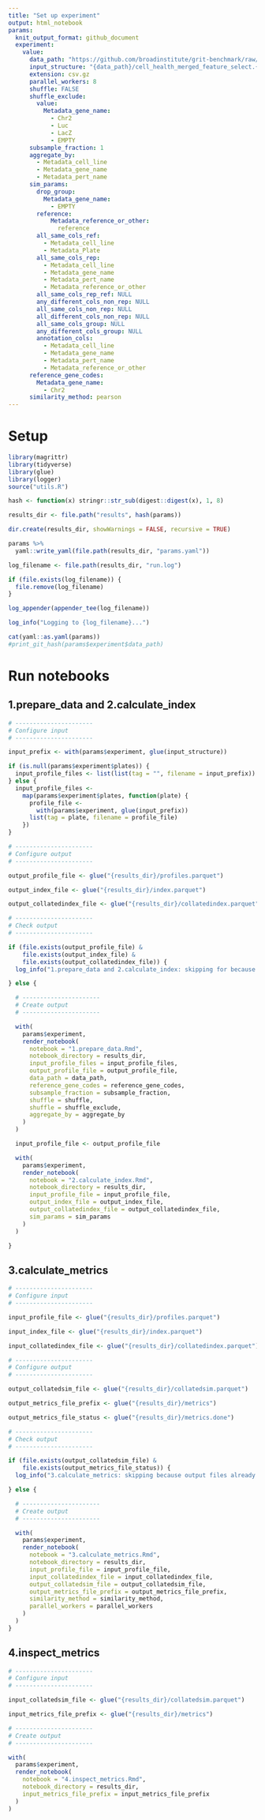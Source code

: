 ```yaml
---
title: "Set up experiment"
output: html_notebook
params:
  knit_output_format: github_document
  experiment:
    value:
      data_path: "https://github.com/broadinstitute/grit-benchmark/raw/main/1.calculate-metrics/cell-health/data/"
      input_structure: "{data_path}/cell_health_merged_feature_select.{extension}"
      extension: csv.gz
      parallel_workers: 8
      shuffle: FALSE
      shuffle_exclude:
        value:
          Metadata_gene_name:
            - Chr2
            - Luc
            - LacZ
            - EMPTY
      subsample_fraction: 1
      aggregate_by:
        - Metadata_cell_line
        - Metadata_gene_name
        - Metadata_pert_name      
      sim_params:
        drop_group:
          Metadata_gene_name:
            - EMPTY
        reference:
            Metadata_reference_or_other:
              reference
        all_same_cols_ref:
          - Metadata_cell_line
          - Metadata_Plate
        all_same_cols_rep:
          - Metadata_cell_line
          - Metadata_gene_name
          - Metadata_pert_name
          - Metadata_reference_or_other
        all_same_cols_rep_ref: NULL
        any_different_cols_non_rep: NULL
        all_same_cols_non_rep: NULL
        all_different_cols_non_rep: NULL
        all_same_cols_group: NULL
        any_different_cols_group: NULL
        annotation_cols:
          - Metadata_cell_line
          - Metadata_gene_name
          - Metadata_pert_name
          - Metadata_reference_or_other
      reference_gene_codes:
        Metadata_gene_name:
          - Chr2
      similarity_method: pearson
---
```


# Setup

```r
library(magrittr)
library(tidyverse)
library(glue)
library(logger)
source("utils.R")
```

```r
hash <- function(x) stringr::str_sub(digest::digest(x), 1, 8)
```


```r
results_dir <- file.path("results", hash(params))

dir.create(results_dir, showWarnings = FALSE, recursive = TRUE)

params %>%
  yaml::write_yaml(file.path(results_dir, "params.yaml"))

log_filename <- file.path(results_dir, "run.log")

if (file.exists(log_filename)) {
  file.remove(log_filename)
}

log_appender(appender_tee(log_filename))

log_info("Logging to {log_filename}...")
```


```r
cat(yaml::as.yaml(params))
#print_git_hash(params$experiment$data_path)
```

# Run notebooks

## 1.prepare_data and 2.calculate_index

```r

# ----------------------
# Configure input
# ----------------------

input_prefix <- with(params$experiment, glue(input_structure))

if (is.null(params$experiment$plates)) {
  input_profile_files <- list(list(tag = "", filename = input_prefix))
} else {
  input_profile_files <-
    map(params$experiment$plates, function(plate) {
      profile_file <-
        with(params$experiment, glue(input_prefix))
      list(tag = plate, filename = profile_file)
    })
}

# ----------------------
# Configure output
# ----------------------

output_profile_file <- glue("{results_dir}/profiles.parquet")

output_index_file <- glue("{results_dir}/index.parquet")

output_collatedindex_file <- glue("{results_dir}/collatedindex.parquet")

# ----------------------
# Check output
# ----------------------

if (file.exists(output_profile_file) &
    file.exists(output_index_file) &
    file.exists(output_collatedindex_file)) {
  log_info("1.prepare_data and 2.calculate_index: skipping for because output files already exist.")

} else {

  # ----------------------
  # Create output
  # ----------------------

  with(
    params$experiment,
    render_notebook(
      notebook = "1.prepare_data.Rmd",
      notebook_directory = results_dir,
      input_profile_files = input_profile_files,
      output_profile_file = output_profile_file,
      data_path = data_path,
      reference_gene_codes = reference_gene_codes,
      subsample_fraction = subsample_fraction,
      shuffle = shuffle,
      shuffle = shuffle_exclude,
      aggregate_by = aggregate_by
    )
  )

  input_profile_file <- output_profile_file

  with(
    params$experiment,
    render_notebook(
      notebook = "2.calculate_index.Rmd",
      notebook_directory = results_dir,
      input_profile_file = input_profile_file,
      output_index_file = output_index_file,
      output_collatedindex_file = output_collatedindex_file,
      sim_params = sim_params
    )
  )

}
```


## 3.calculate_metrics

```r

# ----------------------
# Configure input
# ----------------------

input_profile_file <- glue("{results_dir}/profiles.parquet")

input_index_file <- glue("{results_dir}/index.parquet")

input_collatedindex_file <- glue("{results_dir}/collatedindex.parquet")

# ----------------------
# Configure output
# ----------------------

output_collatedsim_file <- glue("{results_dir}/collatedsim.parquet")

output_metrics_file_prefix <- glue("{results_dir}/metrics")

output_metrics_file_status <- glue("{results_dir}/metrics.done")

# ----------------------
# Check output
# ----------------------

if (file.exists(output_collatedsim_file) &
    file.exists(output_metrics_file_status)) {
  log_info("3.calculate_metrics: skipping because output files already exist.")

} else {

  # ----------------------
  # Create output
  # ----------------------

  with(
    params$experiment,
    render_notebook(
      notebook = "3.calculate_metrics.Rmd",
      notebook_directory = results_dir,
      input_profile_file = input_profile_file,
      input_collatedindex_file = input_collatedindex_file,
      output_collatedsim_file = output_collatedsim_file,
      output_metrics_file_prefix = output_metrics_file_prefix,
      similarity_method = similarity_method,
      parallel_workers = parallel_workers
    )
  )
}
```

## 4.inspect_metrics

```r
# ----------------------
# Configure input
# ----------------------

input_collatedsim_file <- glue("{results_dir}/collatedsim.parquet")

input_metrics_file_prefix <- glue("{results_dir}/metrics")

# ----------------------
# Create output
# ----------------------

with(
  params$experiment,
  render_notebook(
    notebook = "4.inspect_metrics.Rmd",
    notebook_directory = results_dir,
    input_metrics_file_prefix = input_metrics_file_prefix
  )
)
```
